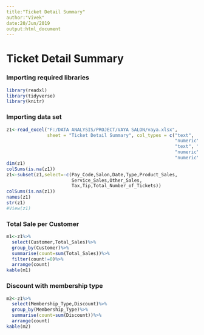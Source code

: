---
title:"Ticket Detail Summary"
author:"Vivek"
date:20/Jun/2019
output:html_document
---

# Ticket Detail Summary
### Importing required libraries
```{r}
library(readxl)
library(tidyverse)
library(knitr)
```



### Importing data set
```{r message=FALSE, warning=FALSE, paged.print=FALSE}
z1<-read_excel("F:/DATA ANALYSIS/PROJECT/VAYA SALON/vaya.xlsx", 
               sheet = "Ticket Detail Summary", col_types = c("text", 
                                                              "numeric", "numeric", "text", "text", 
                                                              "text", "numeric", "numeric", "numeric", 
                                                              "numeric", "numeric", "numeric", 
                                                              "numeric", "text", "numeric"))
dim(z1)
colSums(is.na(z1))
z1<-subset(z1,select=-c(Pay_Code,Salon,Date,Type,Product_Sales,
                        Service_Sales,Other_Sales,
                        Tax,Tip,Total_Number_of_Tickets))
colSums(is.na(z1))
names(z1)
str(z1)
#View(z1)
```


### Total Sale per Customer
```{r}
m1<-z1%>%
  select(Customer,Total_Sales)%>%
  group_by(Customer)%>%
  summarise(count=sum(Total_Sales))%>%
  filter(count!=0)%>%
  arrange(count)
kable(m1)
```



### Discount with membership type
```{r}
m2<-z1%>%
  select(Membership_Type,Discount)%>%
  group_by(Membership_Type)%>%
  summarise(count=sum(Discount))%>%
  arrange(count)
kable(m2)
```
